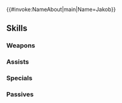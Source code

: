 {{#invoke:NameAbout|main|Name=Jakob}}{{HeroPage Tabs}}
{{Hero Infobox
|Name=Jakob
|Title=Devoted Servant
|GrowthModifier=None
|WeaponType=Colorless Dagger
|Origin=Fire Emblem Fates
|Gender=Male
|MoveType=Infantry
|actorEN=Ben Diskin
|actorJP=諏訪部順一
|artist=藤坂公彦
|releaseDate=February 2, 2017
|poolDate=February 2, 2017
|randomStartTime=2017-02-02T07:00:00Z
|poolRarities=3,4
|TagID=ジョーカー
|InternalID=70
|Properties=demoted_240
|cv1=11
|cv2=100600
|description=A butler of Nohr who's superb at his work yet dislikes serving anyone but his liege, Corrin. Appears in Fire Emblem Fates.
}}
{{Stats Page
|Lv1HP=17|Lv1ATK=7|Lv1SPD=9|Lv1DEF=6|Lv1RES=5
|GRHP=50|GRATK=50|GRSPD=50|GRDEF=45|GRRES=45
}}
==Skills==
===Weapons===
{{Weapons Table
|weapon1=Iron Dagger
|weapon1Default=1
|weapon1Unlock=1
|weapon2=Steel Dagger
|weapon2Default=3
|weapon2Unlock=2
|weapon3=Silver Dagger
|weapon3Default=4
|weapon3Unlock=3
|weapon4=Silver Dagger+
|weapon4Default=5
|weapon4Unlock=5
|weapon5=Jakob's Tray
|weapon5Unlock=5
}}
===Assists===
{{Assists Table
|assist1=Rally Resistance
|assist1Default=4
|assist1Unlock=3
}}
===Specials===
{{Specials Table}}
===Passives===
{{Passives Table
|passiveA1=Defense +1
|passiveA2=Defense +2
|passiveA3=Defense +3
|passiveA1Unlock=1
|passiveA2Unlock=2
|passiveA3Unlock=4
|passiveB1=Renewal 1
|passiveB2=Renewal 2
|passiveB3=Renewal 3
|passiveB1Unlock=3
|passiveB2Unlock=4
|passiveB3Unlock=5
}}
{{Heroes Navbox}}